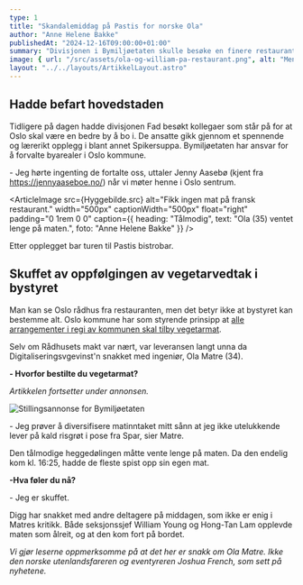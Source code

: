 ```yaml
---
type: 1
title: "Skandalemiddag på Pastis for norske Ola"
author: "Anne Helene Bakke"
publishedAt: "2024-12-16T09:00:00+01:00"
summary: "Divisjonen i Bymiljøetaten skulle besøke en finere restaurant, men ble sjokkert av hva som skjedde der."
image: { url: "/src/assets/ola-og-william-pa-restaurant.png", alt: "Menn på restaurant", height: "500px" }
layout: "../../layouts/ArtikkelLayout.astro"
---
```



## Hadde befart hovedstaden 

Tidligere på dagen hadde divisjonen Fad besøkt kollegaer som står på for at Oslo skal være en bedre by å bo i. De ansatte gikk gjennom et spennende og lærerikt opplegg i blant annet Spikersuppa. Bymiljøetaten har ansvar for å forvalte byarealer i Oslo kommune. 

\- Jeg hørte ingenting de fortalte oss, uttaler Jenny Aasebø (kjent fra https://jennyaaseboe.no/) når vi møter henne i Oslo sentrum. 

<ArticleImage src={Hyggebilde.src} alt="Fikk ingen mat på fransk restaurant." width="500px" captionWidth="500px" float="right" padding="0 1rem 0 0" caption={{
  heading: "Tålmodig",
  text: "Ola \(35\) ventet lenge på maten.",
  foto: "Anne Helene Bakke"
}} />

Etter opplegget bar turen til Pastis bistrobar. 

## Skuffet av oppfølgingen av vegetarvedtak i bystyret 

Man kan se Oslo rådhus fra restauranten, men det betyr ikke at bystyret kan bestemme alt. Oslo kommune har som styrende prinsipp at [alle arrangementer i regi av kommunen skal tilby vegetarmat](https://www.oslo.kommune.no/miljo-og-klima/slik-jobber-vi-med-miljo-og-klima/mat-i-oslo-kommune/vegetarmat-i-oslo-kommune/#gref). 

Selv om Rådhusets makt var nært, var leveransen langt unna da Digitaliseringsvgevinst'n snakket med ingeniør, Ola Matre (34). 

**- Hvorfor bestilte du vegetarmat?**

*Artikkelen fortsetter under annonsen.*

<img
  src={Reklame.src}
  alt="Stillingsannonse for Bymiljøetaten"
/>

\- Jeg prøver å diversifisere matinntaket mitt sånn at jeg ikke utelukkende lever på kald risgrøt i pose fra Spar, sier Matre.

Den tålmodige heggedølingen måtte vente lenge på maten. Da den endelig kom kl. 16:25, hadde de fleste spist opp sin egen mat. 

**-Hva føler du nå?**

\- Jeg er skuffet. 

Digg har snakket med andre deltagere på middagen, som ikke er enig i Matres kritikk. Både seksjonssjef William Young og Hong-Tan Lam opplevde maten som ålreit, og at den kom fort på bordet. 

<i>Vi gjør leserne oppmerksomme på at det her er snakk om Ola Matre. Ikke den norske utenlandsfareren og eventyreren Joshua French, som sett på nyhetene.</i>
